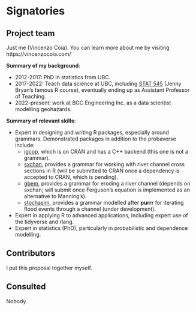 # Signatories
<!-- 
This section provides the ISC with a view of the support received from the community for a proposal. Acceptance isn't predicated on popularity but community acceptance is important.  Willingness to accept outside input is also a good marker for project delivery. 

An optional section would be for R-Core signatories where changes to R are proposed.
-->

## Project team
<!-- 
Who are the people responsible for actually delivering the project if the proposal gets accepted and are already signed up and rearing to go?
-->

Just me (Vincenzo Coia). You can learn more about me by visiting https://vincenzocoia.com/

**Summary of my background**:

- 2012-2017: PhD in statistics from UBC.
- 2017-2022: Teach data science at UBC, including [STAT 545](https://stat545.stat.ubc.ca/) (Jenny Bryan's famous R course), eventually ending up as Assistant Professor of Teaching.
- 2022-present: work at BGC Engineering Inc. as a data scientist modelling geohazards.

**Summary of relevant skills**:

- Expert in designing and writing R packages, especially around grammars. Demonstrated packages in addition to the probaverse include: 
    - [igcop](https://igcop.netlify.app/), which is on CRAN and has a C++ backend (this one is not a grammar).
    - [sxchan](https://stochagbem.github.io/sxchan/), provides a grammar for working with river channel cross sections in R (will be submitted to CRAN once a dependency is accepted to CRAN, which is pending).
    - [gbem](https://stochagbem.github.io/gbem/), provides a grammar for eroding a river channel (depends on sxchan; will submit once Ferguson's equation is implemented as an alternative to Manning's).
    - [stochasim](https://stochagbem.github.io/stochasim/), provides a grammar modelled after **purrr** for iterating flood events through a channel (under development).
- Expert in applying R to advanced applications, including expert use of the tidyverse and rlang.
- Expert in statistics (PhD), particularly in probabilistic and dependence modelling.

## Contributors
<!-- 
Who are the people who have actively helped with this proposal but won't necessarily be on the core project team later?
-->

I put this proposal together myself. 

## Consulted
<!-- 
Who has been given the opportunity to provide feedback on the proposal? This should include any R Consortium & ISC members who the proposal has been discussed with.
-->

Nobody. 